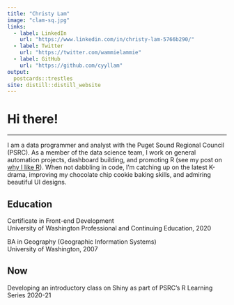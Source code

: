 ```yaml
---
title: "Christy Lam"
image: "clam-sq.jpg"
links:
  - label: LinkedIn
    url: "https://www.linkedin.com/in/christy-lam-5766b290/"
  - label: Twitter
    url: "https://twitter.com/wammielammie"
  - label: GitHub
    url: "https://github.com/cyyllam"
output:
  postcards::trestles
site: distill::distill_website
---
```


# Hi there!

***

I am a data programmer and analyst with the Puget Sound Regional Council (PSRC). As a member of the data science team, I work on general automation projects, dashboard building, and promoting R (see my post on [why I like R](http://psrc.github.io/2020/Why-I-like-R)). When not dabbling in code, I'm catching up on the latest K-drama, improving my chocolate chip cookie baking skills, and admiring beautiful UI designs. 

## Education

Certificate in Front-end Development  
University of Washington Professional and Continuing Education, 2020

BA in Geography (Geographic Information Systems)  
University of Washington, 2007

## Now

Developing an introductory class on Shiny as part of PSRC's R Learning Series 2020-21


